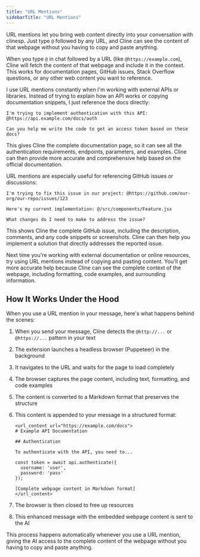 ```yaml
---
title: "URL Mentions"
sidebarTitle: "URL Mentions"
---
```


URL mentions let you bring web content directly into your conversation with clinesp. Just type `@` followed by any URL, and Cline can see the content of that webpage without you having to copy and paste anything.

When you type `@` in chat followed by a URL (like `@https://example.com`), Cline will fetch the content of that webpage and include it in the context. This works for documentation pages, GitHub issues, Stack Overflow questions, or any other web content you want to reference.

I use URL mentions constantly when I'm working with external APIs or libraries. Instead of trying to explain how an API works or copying documentation snippets, I just reference the docs directly:

```
I'm trying to implement authentication with this API: @https://api.example.com/docs/auth

Can you help me write the code to get an access token based on these docs?
```

This gives Cline the complete documentation page, so it can see all the authentication requirements, endpoints, parameters, and examples. Cline can then provide more accurate and comprehensive help based on the official documentation.

URL mentions are especially useful for referencing GitHub issues or discussions:

```
I'm trying to fix this issue in our project: @https://github.com/our-org/our-repo/issues/123

Here's my current implementation: @/src/components/Feature.jsx

What changes do I need to make to address the issue?
```

This shows Cline the complete GitHub issue, including the description, comments, and any code snippets or screenshots. Cline can then help you implement a solution that directly addresses the reported issue.

Next time you're working with external documentation or online resources, try using URL mentions instead of copying and pasting content. You'll get more accurate help because Cline can see the complete context of the webpage, including formatting, code examples, and surrounding information.

## How It Works Under the Hood

When you use a URL mention in your message, here's what happens behind the scenes:

1. When you send your message, Cline detects the `@http://...` or `@https://...` pattern in your text
2. The extension launches a headless browser (Puppeteer) in the background
3. It navigates to the URL and waits for the page to load completely
4. The browser captures the page content, including text, formatting, and code examples
5. The content is converted to a Markdown format that preserves the structure
6. This content is appended to your message in a structured format:

    ```
    <url_content url="https://example.com/docs">
    # Example API Documentation

    ## Authentication

    To authenticate with the API, you need to...

    const token = await api.authenticate({
      username: 'user',
      password: 'pass'
    });

    [Complete webpage content in Markdown format]
    </url_content>
    ```

7. The browser is then closed to free up resources
8. This enhanced message with the embedded webpage content is sent to the AI

This process happens automatically whenever you use a URL mention, giving the AI access to the complete content of the webpage without you having to copy and paste anything.
